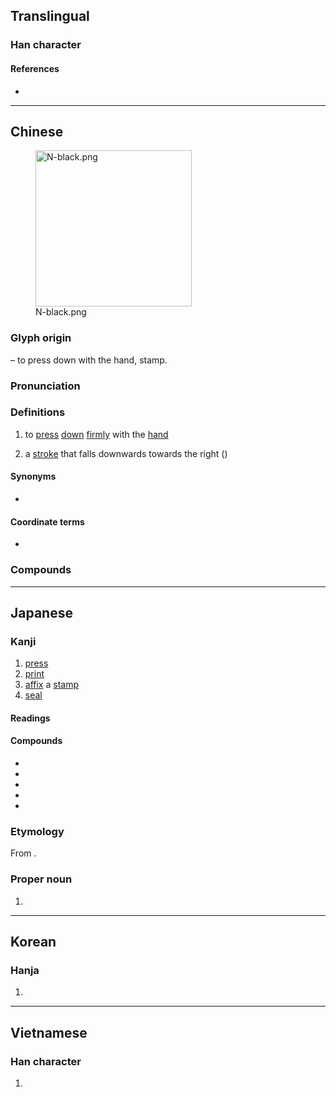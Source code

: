 {{character info/new}}
==Translingual==

===Han character===
{{Han char|rn=64|rad=手|as=08|sn=11|four=54091|canj=QKMF|ids=⿰扌奈}}

====References====
* {{Han ref|kx=0435.290|dkj=12221|dj=0785.110|hdz=31893.020|uh=637A|ud=25466|bh=B1CC|bd=45516}}

----

==Chinese==
{{zh-forms}}
[[File:N-black.png|thumb|right|250px]]

===Glyph origin===
{{Han etym}}
{{Han compound|手|alt1=扌|t1=hand|奈}} – to press down with the hand, stamp.

===Pronunciation===
{{zh-pron
|m=nà
|c=naat6
|h=pfs=
|md=
|mn=ml:la̍t
|w=
|mc=y
|oc=y
|cat=v,n
}}

===Definitions===
{{zh-hanzi}}

# to [[press]] [[down]] [[firmly]] with the [[hand]]
# {{lb|zh|Chinese calligraphy}} a [[stroke]] that falls downwards towards the right ({{m|mul|㇏}})

====Synonyms====
* {{zh-l|磔}}

====Coordinate terms====
* {{list:basic character strokes/zh}}

===Compounds===
{{zh-der|捺下|捺擱|捺定性子|捺倒|捺印|按捺|按捺不住}}

----

==Japanese==

===Kanji===
{{ja-kanji|grade=|rs=手08}}

# [[press]]
# [[print]]
# [[affix]] a [[stamp]]
# [[seal]]

====Readings====
{{ja-readings
|goon=なち, なつ
|kanon=だつ
|kun=お-す, さ-す, つ-く
|nanori=な
}}

====Compounds====
{{der-top}}
* {{ja-r|捺印|なついん}}
* {{ja-r|捺染|なっせん}}
* {{ja-r|捺%落|な%らく}}
* {{ja-r|捺筆|だっぴつ}}
* {{ja-r|押捺|おうなつ}}
{{der-bottom}}

===Etymology===
{{ja-kanjitab|なつ|yomi=o}}

From {{der|ja|ltc|sort=なつ|-}} {{ltc-l|捺}}.

===Proper noun===
{{ja-pos|proper|なつ}}

# {{given name|female|lang=ja|A=a|nodot=1|sort=なつ}}

----

==Korean==

===Hanja===
{{ko-hanja|hangeul=날|eumhun=|rv=nal|mr=nal|y=nal}}

# {{defn|lang=ko|sort=手08}}

----

==Vietnamese==

===Han character===
{{vi-readings|rs=手08|hanviet=nài}}

# {{defn|lang=vi|sort=手08}}